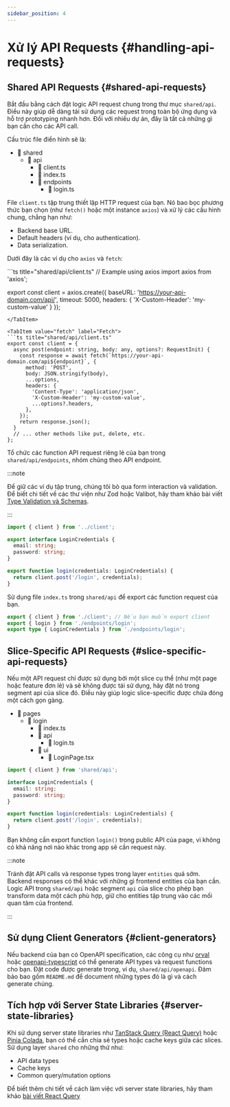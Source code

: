 ```yaml
---
sidebar_position: 4
---
```



# Xử lý API Requests {#handling-api-requests}

## Shared API Requests {#shared-api-requests}

Bắt đầu bằng cách đặt logic API request chung trong thư mục `shared/api`. Điều này giúp dễ dàng tái sử dụng các request trong toàn bộ ứng dụng và hỗ trợ prototyping nhanh hơn. Đối với nhiều dự án, đây là tất cả những gì bạn cần cho các API call.

Cấu trúc file điển hình sẽ là:
- 📂 shared
    - 📂 api
        - 📄 client.ts
        - 📄 index.ts
        - 📂 endpoints
            - 📄 login.ts

File `client.ts` tập trung thiết lập HTTP request của bạn. Nó bao bọc phương thức bạn chọn (như `fetch()` hoặc một instance `axios`) và xử lý các cấu hình chung, chẳng hạn như:

- Backend base URL.
- Default headers (ví dụ, cho authentication).
- Data serialization.

Dưới đây là các ví dụ cho `axios` và `fetch`:

<Tabs>

<TabItem value="axios" label="Axios">
```ts title="shared/api/client.ts"
// Example using axios
import axios from 'axios';

export const client = axios.create({
  baseURL: 'https://your-api-domain.com/api/',
  timeout: 5000,
  headers: { 'X-Custom-Header': 'my-custom-value' }
});
```
</TabItem>

<TabItem value="fetch" label="Fetch">
```ts title="shared/api/client.ts"
export const client = {
  async post(endpoint: string, body: any, options?: RequestInit) {
    const response = await fetch(`https://your-api-domain.com/api${endpoint}`, {
      method: 'POST',
      body: JSON.stringify(body),
      ...options,
      headers: {
        'Content-Type': 'application/json',
        'X-Custom-Header': 'my-custom-value',
        ...options?.headers,
      },
    });
    return response.json();
  }
  // ... other methods like put, delete, etc.
};
```
</TabItem>

</Tabs>

Tổ chức các function API request riêng lẻ của bạn trong `shared/api/endpoints`, nhóm chúng theo API endpoint.

:::note

Để giữ các ví dụ tập trung, chúng tôi bỏ qua form interaction và validation. Để biết chi tiết về các thư viện như Zod hoặc Valibot, hãy tham khảo bài viết [Type Validation và Schemas](/docs/guides/examples/types#type-validation-schemas-and-zod).

:::

```ts title="shared/api/endpoints/login.ts"
import { client } from '../client';

export interface LoginCredentials {
  email: string;
  password: string;
}

export function login(credentials: LoginCredentials) {
  return client.post('/login', credentials);
}
```
Sử dụng file `index.ts` trong `shared/api` để export các function request của bạn.

```ts title="shared/api/index.ts"
export { client } from './client'; // Nếu bạn muốn export client
export { login } from './endpoints/login';
export type { LoginCredentials } from './endpoints/login';
```

## Slice-Specific API Requests {#slice-specific-api-requests}

Nếu một API request chỉ được sử dụng bởi một slice cụ thể (như một page hoặc feature đơn lẻ) và sẽ không được tái sử dụng, hãy đặt nó trong segment api của slice đó. Điều này giúp logic slice-specific được chứa đóng một cách gọn gàng.

- 📂 pages
    - 📂 login
        - 📄 index.ts
        - 📂 api
            - 📄 login.ts
        - 📂 ui
            - 📄 LoginPage.tsx

```ts title="pages/login/api/login.ts"
import { client } from 'shared/api';

interface LoginCredentials {
  email: string;
  password: string;
}

export function login(credentials: LoginCredentials) {
  return client.post('/login', credentials);
}
```

Bạn không cần export function `login()` trong public API của page, vì không có khả năng nơi nào khác trong app sẽ cần request này.

:::note

Tránh đặt API calls và response types trong layer `entities` quá sớm. Backend responses có thể khác với những gì frontend entities của bạn cần. Logic API trong `shared/api` hoặc segment `api` của slice cho phép bạn transform data một cách phù hợp, giữ cho entities tập trung vào các mối quan tâm của frontend.

:::

## Sử dụng Client Generators {#client-generators}

Nếu backend của bạn có OpenAPI specification, các công cụ như [orval](https://orval.dev/) hoặc [openapi-typescript](https://openapi-ts.dev/) có thể generate API types và request functions cho bạn. Đặt code được generate trong, ví dụ, `shared/api/openapi`. Đảm bảo bao gồm `README.md` để document những types đó là gì và cách generate chúng.

## Tích hợp với Server State Libraries {#server-state-libraries}

Khi sử dụng server state libraries như [TanStack Query (React Query)](https://tanstack.com/query/latest) hoặc [Pinia Colada](https://pinia-colada.esm.dev/), bạn có thể cần chia sẻ types hoặc cache keys giữa các slices. Sử dụng layer `shared` cho những thứ như:

- API data types
- Cache keys
- Common query/mutation options

Để biết thêm chi tiết về cách làm việc với server state libraries, hãy tham khảo [bài viết React Query](/docs/guides/tech/with-react-query) 